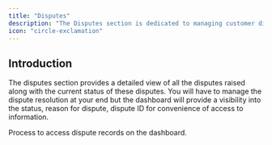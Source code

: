 ```yaml
---
title: "Disputes"
description: "The Disputes section is dedicated to managing customer disputes related to payments. Merchants can view and manage disputes from the Transactions page, including tracking the status of chargebacks and responding to disputes."
icon: "circle-exclamation"
---
```


## Introduction

The disputes section provides a detailed view of all the disputes raised along with the current status of these disputes. You will have to manage the dispute resolution at your end but the dashboard will provide a visibility into the status, reason for dispute, dispute ID for convenience of access to information.

<Card title="Disputes" horizontal icon="circle-exclamation" href="/guides/disputes"> Process to access dispute records on the dashboard.</Card>